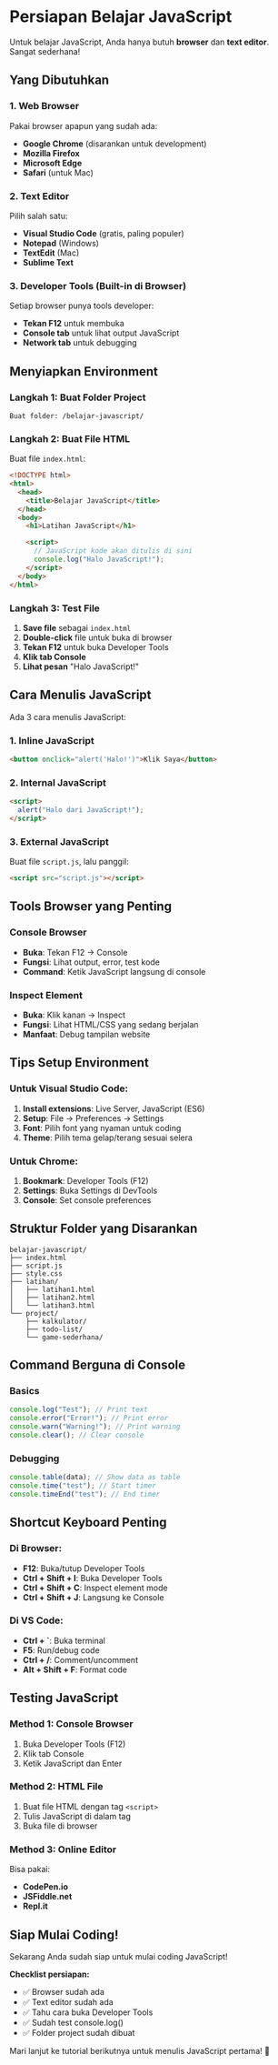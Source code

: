 # Persiapan Belajar JavaScript

Untuk belajar JavaScript, Anda hanya butuh **browser** dan **text editor**. Sangat sederhana!

## Yang Dibutuhkan

### 1. Web Browser

Pakai browser apapun yang sudah ada:

- **Google Chrome** (disarankan untuk development)
- **Mozilla Firefox**
- **Microsoft Edge**
- **Safari** (untuk Mac)

### 2. Text Editor

Pilih salah satu:

- **Visual Studio Code** (gratis, paling populer)
- **Notepad** (Windows)
- **TextEdit** (Mac)
- **Sublime Text**

### 3. Developer Tools (Built-in di Browser)

Setiap browser punya tools developer:

- **Tekan F12** untuk membuka
- **Console tab** untuk lihat output JavaScript
- **Network tab** untuk debugging

## Menyiapkan Environment

### Langkah 1: Buat Folder Project

```
Buat folder: /belajar-javascript/
```

### Langkah 2: Buat File HTML

Buat file `index.html`:

```html
<!DOCTYPE html>
<html>
  <head>
    <title>Belajar JavaScript</title>
  </head>
  <body>
    <h1>Latihan JavaScript</h1>

    <script>
      // JavaScript kode akan ditulis di sini
      console.log("Halo JavaScript!");
    </script>
  </body>
</html>
```

### Langkah 3: Test File

1. **Save file** sebagai `index.html`
2. **Double-click** file untuk buka di browser
3. **Tekan F12** untuk buka Developer Tools
4. **Klik tab Console**
5. **Lihat pesan** "Halo JavaScript!"

## Cara Menulis JavaScript

Ada 3 cara menulis JavaScript:

### 1. Inline JavaScript

```html
<button onclick="alert('Halo!')">Klik Saya</button>
```

### 2. Internal JavaScript

```html
<script>
  alert("Halo dari JavaScript!");
</script>
```

### 3. External JavaScript

Buat file `script.js`, lalu panggil:

```html
<script src="script.js"></script>
```

## Tools Browser yang Penting

### Console Browser

- **Buka**: Tekan F12 → Console
- **Fungsi**: Lihat output, error, test kode
- **Command**: Ketik JavaScript langsung di console

### Inspect Element

- **Buka**: Klik kanan → Inspect
- **Fungsi**: Lihat HTML/CSS yang sedang berjalan
- **Manfaat**: Debug tampilan website

## Tips Setup Environment

### Untuk Visual Studio Code:

1. **Install extensions**: Live Server, JavaScript (ES6)
2. **Setup**: File → Preferences → Settings
3. **Font**: Pilih font yang nyaman untuk coding
4. **Theme**: Pilih tema gelap/terang sesuai selera

### Untuk Chrome:

1. **Bookmark**: Developer Tools (F12)
2. **Settings**: Buka Settings di DevTools
3. **Console**: Set console preferences

## Struktur Folder yang Disarankan

```
belajar-javascript/
├── index.html
├── script.js
├── style.css
├── latihan/
│   ├── latihan1.html
│   ├── latihan2.html
│   └── latihan3.html
└── project/
    ├── kalkulator/
    ├── todo-list/
    └── game-sederhana/
```

## Command Berguna di Console

### Basics

```javascript
console.log("Test"); // Print text
console.error("Error!"); // Print error
console.warn("Warning!"); // Print warning
console.clear(); // Clear console
```

### Debugging

```javascript
console.table(data); // Show data as table
console.time("test"); // Start timer
console.timeEnd("test"); // End timer
```

## Shortcut Keyboard Penting

### Di Browser:

- **F12**: Buka/tutup Developer Tools
- **Ctrl + Shift + I**: Buka Developer Tools
- **Ctrl + Shift + C**: Inspect element mode
- **Ctrl + Shift + J**: Langsung ke Console

### Di VS Code:

- **Ctrl + `**: Buka terminal
- **F5**: Run/debug code
- **Ctrl + /**: Comment/uncomment
- **Alt + Shift + F**: Format code

## Testing JavaScript

### Method 1: Console Browser

1. Buka Developer Tools (F12)
2. Klik tab Console
3. Ketik JavaScript dan Enter

### Method 2: HTML File

1. Buat file HTML dengan tag `<script>`
2. Tulis JavaScript di dalam tag
3. Buka file di browser

### Method 3: Online Editor

Bisa pakai:

- **CodePen.io**
- **JSFiddle.net**
- **Repl.it**

## Siap Mulai Coding!

Sekarang Anda sudah siap untuk mulai coding JavaScript!

**Checklist persiapan:**

- ✅ Browser sudah ada
- ✅ Text editor sudah ada
- ✅ Tahu cara buka Developer Tools
- ✅ Sudah test console.log()
- ✅ Folder project sudah dibuat

Mari lanjut ke tutorial berikutnya untuk menulis JavaScript pertama! 🎯

